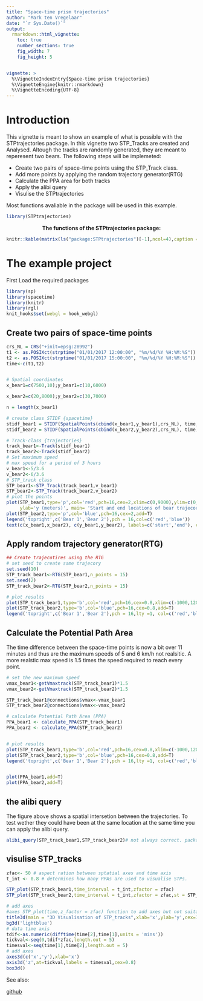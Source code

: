 ---
title: "Space-time prism trajectories"
author: "Mark ten Vregelaar"
date: "`r Sys.Date()`"
output: 
  rmarkdown::html_vignette:
    toc: true
    number_sections: true
    fig_width: 7
    fig_height: 5


vignette: >
  %\VignetteIndexEntry{Space-time prism trajectories}
  %\VignetteEngine{knitr::rmarkdown}
  %\VignetteEncoding{UTF-8}
---

# Introduction


This vignette is meant to show an example of what is possible with the STPtrajectories package. In this vignette two STP_Tracks are created and Analysed. Altough the tracks are randomly generated, they are meant to reperesent two bears. 
The following steps will be implemeted:

* Create two pairs of space-time points using the STP_Track class. 
* Add more points by applying the random trajectory generator(RTG)
* Calculate the PPA area for both tracks
* Apply the alibi query
* Visulise the STPtrajectories


Most functions avaliable in the package will be used in this example.

```{r,include=FALSE}
library(STPtrajectories)
```
<center>__The functions of the STPtrajectories package:__</center>

```{r, echo=FALSE,results='asis'}
knitr::kable(matrix(ls("package:STPtrajectories")[-1],ncol=4),caption = '')
```
# The example project


First Load the required packages
```{r setup}
library(sp)
library(spacetime)
library(knitr)
library(rgl)
knit_hooks$set(webgl = hook_webgl)
```


## Create two pairs of space-time points
```{r}
crs_NL = CRS("+init=epsg:28992")
t1 <- as.POSIXct(strptime("01/01/2017 12:00:00", "%m/%d/%Y %H:%M:%S"))
t2 <- as.POSIXct(strptime("01/01/2017 15:00:00", "%m/%d/%Y %H:%M:%S"))
time<-c(t1,t2)


# Spatial coordinates
x_bear1=c(7500,10);y_bear1=c(10,6000)

x_bear2=c(20,8000);y_bear2=c(30,7000)

n = length(x_bear1)

# create class STIDF {spacetime}
stidf_bear1 = STIDF(SpatialPoints(cbind(x_bear1,y_bear1),crs_NL), time, data.frame(co2 = rnorm(n),O2=rnorm(n)))
stidf_bear2 = STIDF(SpatialPoints(cbind(x_bear2,y_bear2),crs_NL), time, data.frame(co2 = rnorm(n),O2=rnorm(n)))

# Track-class {trajectories}
track_bear1<-Track(stidf_bear1)
track_bear2<-Track(stidf_bear2)
# Set maximum speed 
# max speed for a period of 3 hours
v_bear1<-5/3.6
v_bear2<-6/3.6
# STP_track class
STP_bear1<-STP_Track(track_bear1,v_bear1)
STP_bear2<-STP_Track(track_bear2,v_bear2)
# plot the points
plot(STP_bear1,type='p',col='red',pch=16,cex=2,xlim=c(0,9000),ylim=c(0,8000),xlab='x (meters)',
     ylab='y (meters)', main= 'Start and end locations of bear trajecories')
plot(STP_bear2,type='p',col='blue',pch=16,cex=2,add=T)
legend('topright',c('Bear 1','Bear 2'),pch = 16,col=c('red','blue'))
text(c(x_bear1,x_bear2), c(y_bear1,y_bear2), labels=c('start','end'), cex= 1.2,adj= c(0.5,-1))
```
 
## Apply random trajectory generator(RTG)
```{r}
## Create trajecotires using the RTG
# set seed to create same trajecory
set.seed(10)
STP_track_bear1<-RTG(STP_bear1,n_points = 15)
set.seed(2)
STP_track_bear2<-RTG(STP_bear2,n_points = 15)

# plot results
plot(STP_track_bear1,type='b',col='red',pch=16,cex=0.8,xlim=c(-1000,12000),ylim=c(-500,9000),xlab='x (meters)',ylab='y (meters)', main= 'The two bear trajecories')
plot(STP_track_bear2,type='b',col='blue',pch=16,cex=0.8,add=T)
legend('topright',c('Bear 1','Bear 2'),pch = 16,lty =1, col=c('red','blue'))

```

## Calculate the Potential Path Area 
The time difference between the space-time points is now a bit over 11 minutes and thus are the maximum speeds of 5 and 6 km/h not realsitic. A more realstic max speed is 1.5 times the speed required to reach every point.
```{r}
# set the new maximum speed
vmax_bear1<-getVmaxtrack(STP_track_bear1)*1.5
vmax_bear2<-getVmaxtrack(STP_track_bear2)*1.5

STP_track_bear1@connections$vmax<-vmax_bear1
STP_track_bear2@connections$vmax<-vmax_bear2

# calculate Potential Path Area (PPA)
PPA_bear1 <- calculate_PPA(STP_track_bear1)
PPA_bear2 <- calculate_PPA(STP_track_bear2)


# plot results
plot(STP_track_bear1,type='b',col='red',pch=16,cex=0.8,xlim=c(-1000,12000),ylim=c(-500,9000),xlab='x (meters)',ylab='y (meters)', main= 'The two bear trajecories with PPA')
plot(STP_track_bear2,type='b',col='blue',pch=16,cex=0.8,add=T)
legend('topright',c('Bear 1','Bear 2'),pch = 16,lty =1, col=c('red','blue'))


plot(PPA_bear1,add=T)
plot(PPA_bear2,add=T)

```
## the alibi query

The figure above shows a spatial intersetion between the trajectories. To test wether they could have been at the same location at the same time you can apply the alibi query.
```{r alibi_query}
alibi_query(STP_track_bear1,STP_track_bear2)# not always correct. package still in development

```
## visulise STP_tracks
```{r STP_plot, webgl=TRUE}
zfac<- 50 # aspect ration between sptatial axes and time axis
t_int <- 0.8 # determines how many PPAs are used to visualise STPs.

STP_plot(STP_track_bear1,time_interval = t_int,zfactor = zfac)
STP_plot(STP_track_bear2,time_interval = t_int,zfactor = zfac,st = STP_track_bear1@endTime[1],col = 'blue')

# add axes
#axes_STP_plot(time,z_factor = zfac) function to add axes but not suitable for Rmarkdown
title3d(main = "3D Visualisation of STP_tracks",xlab='x',ylab='y',cex=1.3)
bg3d('lightblue')
# data time axis
tdif<-as.numeric(difftime(time[2],time[1],units = 'mins'))
tickval<-seq(0,tdif*zfac,length.out = 5)
timesval<-seq(time[1],time[2],length.out = 5)
# add axes
axes3d(c('x','y'),xlab='x')
axis3d('z',at=tickval,labels = timesval,cex=0.8)
box3d()
```

See also:

[github](https://github.com/markvregel/STPtrajectories)
